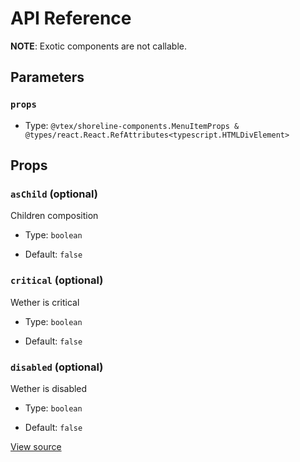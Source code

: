 # API Reference

**NOTE**: Exotic components are not callable.

## Parameters

### `props`

- Type: `@vtex/shoreline-components.MenuItemProps & @types/react.React.RefAttributes<typescript.HTMLDivElement>`

## Props

### `asChild` (optional)

Children composition

- Type: `boolean`

- Default: `false`

### `critical` (optional)

Wether is critical

- Type: `boolean`

- Default: `false`

### `disabled` (optional)

Wether is disabled

- Type: `boolean`

- Default: `false`

[View source](https://github.com/vtex/shoreline/blob/0023e97a8/packages/components/src/menu/menu-item.tsx#L5)
